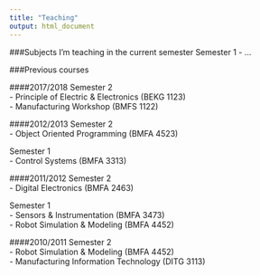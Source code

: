 ```yaml
---
title: "Teaching"
output: html_document
---
```


###Subjects I'm teaching in the current semester
Semester 1  - ...  
  
    
      
  
    
###Previous courses  

####2017/2018
Semester 2    
- Principle of Electric & Electronics (BEKG 1123)  
- Manufacturing Workshop (BMFS 1122)  

####2012/2013
Semester 2    
- Object Oriented Programming (BMFA 4523)    

Semester 1  
- Control Systems (BMFA 3313)  

####2011/2012
Semester 2  
- Digital Electronics (BMFA 2463)    

Semester 1  
- Sensors & Instrumentation (BMFA 3473)  
- Robot Simulation & Modeling (BMFA 4452)  

####2010/2011
Semester 2    
- Robot Simulation & Modeling (BMFA 4452)  
- Manufacturing Information Technology (DITG 3113)


